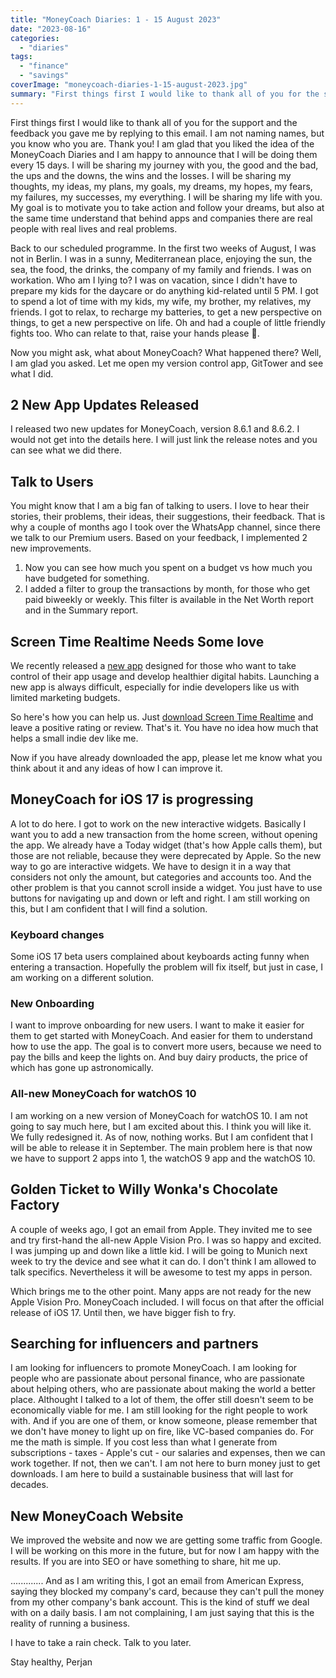 ```yaml
---
title: "MoneyCoach Diaries: 1 - 15 August 2023"
date: "2023-08-16"
categories: 
  - "diaries"
tags: 
  - "finance"
  - "savings"
coverImage: "moneycoach-diaries-1-15-august-2023.jpg"
summary: "First things first I would like to thank all of you for the support and the feedback you gave me by replying to this email. I am not naming names, but you know who you are. Thank you!"
---
```


First things first I would like to thank all of you for the support and the feedback you gave me by replying to this email. I am not naming names, but you know who you are. Thank you!
I am glad that you liked the idea of the MoneyCoach Diaries and I am happy to announce that I will be doing them every 15 days. I will be sharing my journey with you, the good and the bad, the ups and the downs, the wins and the losses. 
I will be sharing my thoughts, my ideas, my plans, my goals, my dreams, my hopes, my fears, my failures, my successes, my everything. I will be sharing my life with you.
My goal is to motivate you to take action and follow your dreams, but also at the same time understand that behind apps and companies there are real people with real lives and real problems.

Back to our scheduled programme. 
In the first two weeks of August, I was not in Berlin. I was in a sunny, Mediterranean place, enjoying the sun, the sea, the food, the drinks, the company of my family and friends. 
I was on workation. Who am I lying to? I was on vacation, since I didn't have to prepare my kids for the daycare or do anything kid-related until 5 PM.
I got to spend a lot of time with my kids, my wife, my brother, my relatives, my friends. I got to relax, to recharge my batteries, to get a new perspective on things, to get a new perspective on life.
Oh and had a couple of little friendly fights too. Who can relate to that, raise your hands please 🤚.

Now you might ask, what about MoneyCoach? What happened there?
Well, I am glad you asked. Let me open my version control app, GitTower and see what I did.

## 2 New App Updates Released
I released two new updates for MoneyCoach, version 8.6.1 and 8.6.2.
I would not get into the details here. I will just link the release notes and you can see what we did there.

## Talk to Users
You might know that I am a big fan of talking to users. I love to hear their stories, their problems, their ideas, their suggestions, their feedback.
That is why a couple of months ago I took over the WhatsApp channel, since there we talk to our Premium users.
Based on your feedback, I implemented 2 new improvements.
1. Now you can see how much you spent on a budget vs how much you have budgeted for something.
2. I added a filter to group the transactions by month, for those who get paid biweekly or weekly. This filter is available in the Net Worth report and in the Summary report.

## Screen Time Realtime Needs Some love
We recently released a [new app](/blog/control-and-limit-social-media-with-screen-time-realtime-stopwatch-timer) designed for those who want to take control of their app usage and develop healthier digital habits. Launching a new app is always difficult, especially for indie developers like us with limited marketing budgets. 

So here's how you can help us. Just [download Screen Time Realtime](https://apps.apple.com/app/apple-store/id6452629146?pt=118449936&ct=diary-link&mt=8) and leave a positive rating or review. That's it. You have no idea how much that helps a small indie dev like me. 

Now if you have already downloaded the app, please let me know what you think about it and any ideas of how I can improve it.

## MoneyCoach for iOS 17 is progressing
A lot to do here. I got to work on the new interactive widgets. Basically I want you to add a new transaction from the home screen, without opening the app.
We already have a Today widget (that's how Apple calls them), but those are not reliable, because they were deprecated by Apple.
So the new way to go are interactive widgets. 
We have to design it in a way that considers not only the amount, but categories and accounts too.
And the other problem is that you cannot scroll inside a widget. You just have to use buttons for navigating up and down or left and right.
I am still working on this, but I am confident that I will find a solution.

### Keyboard changes
Some iOS 17 beta users complained about keyboards acting funny when entering a transaction. Hopefully the problem will fix itself, but just in case, I am working on a different solution.

### New Onboarding
I want to improve onboarding for new users. I want to make it easier for them to get started with MoneyCoach. And easier for them to understand how to use the app.
The goal is to convert more users, because we need to pay the bills and keep the lights on. And buy dairy products, the price of which has gone up astronomically.

### All-new MoneyCoach for watchOS 10
I am working on a new version of MoneyCoach for watchOS 10. I am not going to say much here, but I am excited about this. I think you will like it.
We fully redesigned it. As of now, nothing works. But I am confident that I will be able to release it in September.
The main problem here is that now we have to support 2 apps into 1, the watchOS 9 app and the watchOS 10.


## Golden Ticket to Willy Wonka's Chocolate Factory
A couple of weeks ago, I got an email from Apple. They invited me to see and try first-hand the all-new Apple Vision Pro. I was so happy and excited. I was jumping up and down like a little kid.
I will be going to Munich next week to try the device and see what it can do. I don't think I am allowed to talk specifics. Nevertheless it will be awesome to test my apps in person.

Which brings me to the other point. Many apps are not ready for the new Apple Vision Pro. MoneyCoach included. I will focus on that after the official release of iOS 17.
Until then, we have bigger fish to fry.

## Searching for influencers and partners
I am looking for influencers to promote MoneyCoach. I am looking for people who are passionate about personal finance, who are passionate about helping others, who are passionate about making the world a better place.
Althought I talked to a lot of them, the offer still doesn't seem to be economically viable for me. I am still looking for the right people to work with.
And if you are one of them, or know someone, please remember that we don't have money to light up on fire, like VC-based companies do.
For me the math is simple. If you cost less than what I generate from subscriptions - taxes - Apple's cut - our salaries and expenses, then we can work together. 
If not, then we can't. I am not here to burn money just to get downloads. I am here to build a sustainable business that will last for decades.

## New MoneyCoach Website
We improved the website and now we are getting some traffic from Google. I will be working on this more in the future, but for now I am happy with the results.
If you are into SEO or have something to share, hit me up.

............. And as I am writing this, I got an email from American Express, saying they blocked my company's card, because they can't pull the money from my other company's bank account.
This is the kind of stuff we deal with on a daily basis. I am not complaining, I am just saying that this is the reality of running a business.

I have to take a rain check.
Talk to you later.

Stay healthy,
Perjan